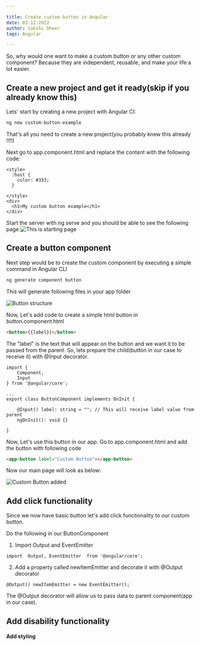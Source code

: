 ```yaml
---

title: Create custom button in Angular
date: 03-12-2022
author: Sakshi Dheer
tags: Angular

---
```


So, why would one want to make a custom button or any other custom component? Because they are independent, reusable, and make your life a lot easier.

## Create a new project and get it ready(skip if you already know this)

Lets' start by creating a new project with Angular CI:

```bash
ng new custom-button-example
```
That's all you need to create a new project(you probably knew this already !!!!)

Next go to app.component.html and replace the content with the following code: 

```JS
<style>
  :host {
    color: #333;
  }

</style>
<div>
  <h1>My custom button example</h1>
</div>
```

Start the server with ng serve and you should be able to see the following page
![This is starting page](./images/Add_Custom_button_in_Angular/base_page.png)

## Create a button component

Next step would be to create the custom component by executing a simple command in Angular CLI

```bash
ng generate component button
```
This will generate following files in your app folder

![Button structure](./images/Add_Custom_button_in_Angular/button_structure.png)

Now, Let's add code to create a simple html button in button.component.html
```HTML
<button>{{label}}</button>
```
The "label" is the text that will appear on the button and we want it to be passed from the parent. So, lets prepare the child(button in our case to receive it) with @Input decorator.

```JS
import {
    Component,
    Input
} from '@angular/core';

...
export class ButtonComponent implements OnInit {

    @Input() label: string = ""; // This will receive label value from parent
    ngOnInit(): void {}

}
```

Now, Let's use this button in our app. Go to app.component.html and add the button with following code

```HTML
<app-button label="Custom Button"></app-button>
```

Now our main page will look as below:

![Custom Button added](./images/Add_Custom_button_in_Angular/simple_button.png)

## Add click functionality

Since we now have basic button let's add click functionality to our custom button.

Do the following in our ButtonComponent 

1. Import Output and EventEmitter
```JS
import  Output, EventEmitter  from '@angular/core';
```

2. Add a property called newItemEmitter and decorate it with @Output decorator
```JS
@Output() newItemEmitter = new EventEmitter();
```
The @Output decorator will allow us to pass data to parent component(app in our case).

## Add disability functionality

#### Add styling

